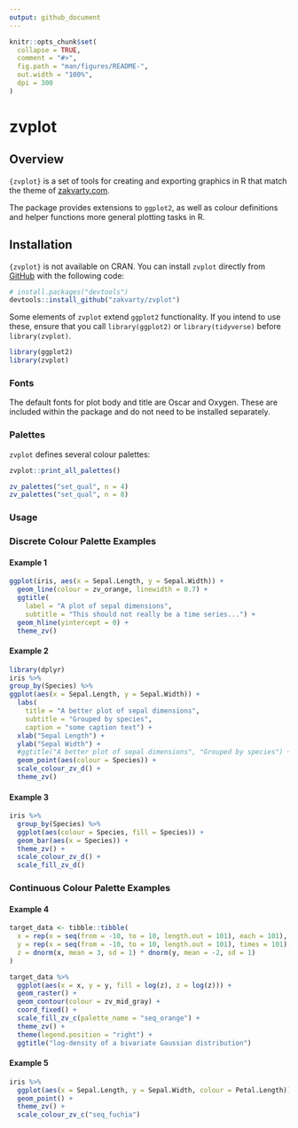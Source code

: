 ```yaml
---
output: github_document
---
```


<!-- README.md is generated from README.Rmd. Please edit that file -->

```r
knitr::opts_chunk$set(
  collapse = TRUE,
  comment = "#>",
  fig.path = "man/figures/README-",
  out.width = "100%",
  dpi = 300
)
```

# zvplot

<!-- badges: start -->
<!-- badges: end -->

## Overview 

`{zvplot}` is a set of tools for creating and exporting graphics in R that match the theme of [zakvarty.com](https://www.zakvarty.com). 

The package provides extensions to `ggplot2`, as well as colour definitions and helper functions more general plotting tasks in R.  

## Installation

`{zvplot}` is not available on CRAN. You can install `zvplot` directly from [GitHub](https://github.com/) with the following code:

```r
# install.packages("devtools")
devtools::install_github("zakvarty/zvplot")
```

Some elements of `zvplot` extend `ggplot2` functionality. If you intend to use these, ensure that you call `library(ggplot2)` or `library(tidyverse)` before `library(zvplot)`.

```r
library(ggplot2)
library(zvplot)
```

### Fonts 

The default fonts for plot body and title are Oscar and Oxygen. These are included within the package and do not need to be installed separately.

### Palettes 

`zvplot` defines several colour palettes: 

```r
zvplot::print_all_palettes()
```

```r
zv_palettes("set_qual", n = 4)
zv_palettes("set_qual", n = 8)
```

### Usage 

### Discrete Colour Palette Examples

#### Example 1

```r
ggplot(iris, aes(x = Sepal.Length, y = Sepal.Width)) +
  geom_line(colour = zv_orange, linewidth = 0.7) +
  ggtitle(
    label = "A plot of sepal dimensions",
    subtitle = "This should not really be a time series...") +
  geom_hline(yintercept = 0) +
  theme_zv()
```

#### Example 2 

```r
library(dplyr)
iris %>%
group_by(Species) %>%
ggplot(aes(x = Sepal.Length, y = Sepal.Width)) +
  labs(
    title = "A better plot of sepal dimensions",
    subtitle = "Grouped by species",
    caption = "some caption text") +
  xlab("Sepal Length") + 
  ylab("Sepal Width") +
  #ggtitle("A better plot of sepal dimensions", "Grouped by species") +
  geom_point(aes(colour = Species)) +
  scale_colour_zv_d() +
  theme_zv()
```

#### Example 3 

```r
iris %>%
  group_by(Species) %>%
  ggplot(aes(colour = Species, fill = Species)) +
  geom_bar(aes(x = Species)) +
  theme_zv() +
  scale_colour_zv_d() +
  scale_fill_zv_d()
```

### Continuous Colour Palette Examples 

#### Example 4

```r
target_data <- tibble::tibble(
  x = rep(x = seq(from = -10, to = 10, length.out = 101), each = 101),
  y = rep(x = seq(from = -10, to = 10, length.out = 101), times = 101),
  z = dnorm(x, mean = 3, sd = 1) * dnorm(y, mean = -2, sd = 1)
)

target_data %>%
  ggplot(aes(x = x, y = y, fill = log(z), z = log(z))) +
  geom_raster() +
  geom_contour(colour = zv_mid_gray) +
  coord_fixed() +
  scale_fill_zv_c(palette_name = "seq_orange") +
  theme_zv() +
  theme(legend.position = "right") +
  ggtitle("log-density of a bivariate Gaussian distribution")
```


#### Example 5 

```r
iris %>%
  ggplot(aes(x = Sepal.Length, y = Sepal.Width, colour = Petal.Length)) +
  geom_point() +
  theme_zv() +
  scale_colour_zv_c("seq_fuchia")
```

<!-- You'll still need to render `README.Rmd` regularly, to keep `README.md` up-to-date. `devtools::build_readme()` is handy for this. You could also use GitHub Actions to re-render `README.Rmd` every time you push. An example workflow can be found here: <https://github.com/r-lib/actions/tree/v1/examples>.

You can also embed plots, for example:

```r
plot(pressure)
```

In that case, don't forget to commit and push the resulting figure files, so they display on GitHub and CRAN.

-->
